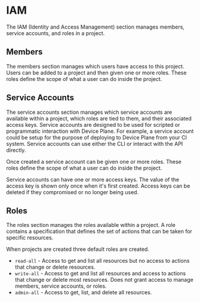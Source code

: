 
<Docs title="IAM">

# IAM

The IAM (Identity and Access Management) section manages members, service accounts, and roles in a project.

## Members

The members section manages which users have access to this project. Users can be added to a project and then given one or more roles. These roles define the scope of what a user can do inside the project.

## Service Accounts

The service accounts section manages which service accounts are available within a project, which roles are tied to them, and their associated access keys. Service accounts are designed to be used for scripted or programmatic interaction with Device Plane. For example, a service account could be setup for the purpose of deploying to Device Plane from your CI system. Service accounts can use either the CLI or interact with the API directly.

Once created a service account can be given one or more roles. These roles define the scope of what a user can do inside the project.

Service accounts can have one or more access keys. The value of the access key is shown only once when it's first created. Access keys can be deleted if they compromised or no longer being used.

## Roles

The roles section manages the roles available within a project. A role contains a specification that defines the set of actions that can be taken for specific resources.

When projects are created three default roles are created.

- `read-all` - Access to get and list all resources but no access to actions that change or delete resources.
- `write-all` - Access to get and list all resources and access to actions that change or delete most resources. Does not grant access to manage members, service accounts, or roles.
- `admin-all` - Access to get, list, and delete all resources.

</Docs>
